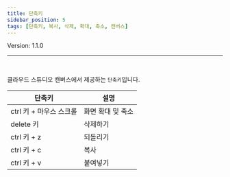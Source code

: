 ```yaml
---
title: 단축키
sidebar_position: 5
tags: [단축키, 복사, 삭제, 확대, 축소, 캔버스]
---
```



<span className="theme-doc-version-badge badge badge--secondary">
    Version: 1.1.0
</span>

<hr />
<br />

클라우드 스튜디오 캔버스에서 제공하는 ```단축키```입니다.

| 단축키 | 설명           |
| ---------- | -------------- | 
| ctrl 키 + 마우스 스크롤 | 화면 확대 및 축소 |       
| delete 키 | 삭제하기 |
| ctrl 키 + z | 되돌리기 |
| ctrl 키 + c | 복사 |
| ctrl 키 + v | 붙여넣기 |